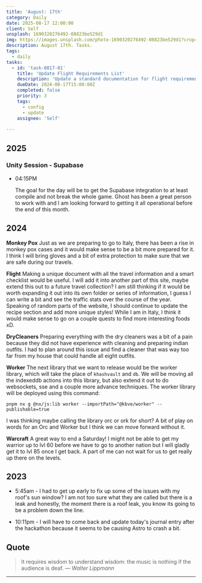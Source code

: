 ```yaml
---
title: 'August: 17th'
category: Daily
date: 2025-08-17 12:00:00
client: Self
unsplash: 1690320276492-08823be529d1
img: https://images.unsplash.com/photo-1690320276492-08823be529d1?crop=entropy&cs=srgb&fm=jpg&ixid=MnwzNjM5Nzd8MHwxfHJhbmRvbXx8fHx8fHx8fDE2ODE3NDg2ODY&ixlib=rb-4.0.3&q=85
description: August 17th. Tasks.
tags:
  - daily
tasks:
  - id: 'task-0817-01'
    title: 'Update Flight Requirements List'
    description: 'Update a standard documentation for flight requirements.'
    dueDate: 2024-08-17T15:00:00Z
    completed: false
    priority: 3
    tags:
      - config
      - update
    assignee: 'Self'
  
---
```



## 2025

### Unity Session - Supabase

-   04:15PM

    The goal for the day will be to get the Supabase integration to at least compile and not break the whole game.
    Ghost has been a great person to work with and I am looking forward to getting it all operational before the end of this month.

## 2024

**Monkey Pox**
Just as we are preparing to go to Italy, there has been a rise in monkey pox cases and it would make sense to be a bit more prepared for it.
I think I will bring gloves and a bit of extra protection to make sure that we are safe during our travels.

**Flight**
Making a unique document with all the travel information and a smart checklist would be useful.
I will add it into another part of this site, maybe extend this out to a future travel collection?
I am still thinking if it would be worth expanding it out into its own folder or series of information, I guess I can write a bit and see the traffic stats over the course of the year.
Speaking of random parts of the website, I should continue to update the recipe section and add more unique styles!
While I am in Italy, I think it would make sense to go on a couple quests to find more interesting foods xD.

**DryCleaners**
Preparing everything with the dry cleaners was a bit of a pain because they did not have experience with cleaning and preparing indian outfits.
I had to plan around this issue and find a cleaner that was way too far from my house that could handle all eight outfits.

**Worker**
The next library that we want to release would be the worker library, which will take the place of `khashvault` and `db`.
We will be moving all the indexeddb actions into this library, but also extend it out to do websockets, sse and a couple more advance techniques.
The worker library will be deployed using this command: 

```shell 
pnpm nx g @nx/js:lib worker --importPath="@kbve/worker" --publishable=true
```

I was thinking maybe calling the library orc or ork for short? A bit of play on words for an Orc and Worker but I think we can move forward without it.

**Warcraft**
A great way to end a Saturday!
I might not be able to get my warrior up to lvl 60 before we have to go to another nation but I will gladly get it to lvl 85 once I get back.
A part of me can not wait for us to get really up there on the levels.





## 2023
- 5:45am - I had to get up early to fix up some of the issues with my roof's sun window? I am not too sure what they are called but there is a leak and honestly, the moment there is a roof leak, you know its going to be a problem down the line.

- 10:11pm - I will have to come back and update today's journal entry after the hackathon because it seems to be causing Astro to crash a bit.

## Quote

> It requires wisdom to understand wisdom: the music is nothing if the audience is deaf.
> — <cite>Walter Lippmann</cite>

---

<Tasks tasks={frontmatter.tasks}  />
